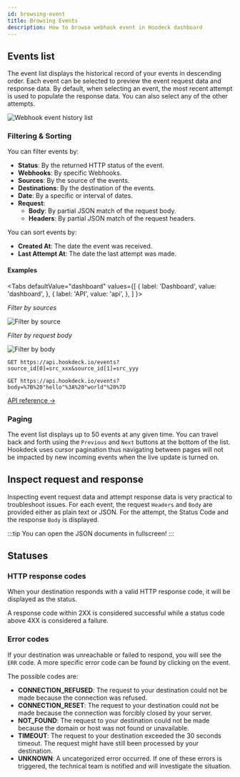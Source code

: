 ```yaml
---
id: browsing-event
title: Browsing Events
description: How to browse webhook event in Hoodeck dashboard
---
```



## Events list

The event list displays the historical record of your events in descending order. Each event can be selected to preview the event request data and response data. By default, when selecting an event, the most recent attempt is used to populate the response data. You can also select any of the other attempts.

![Webhook event history list](../static/img/events/event-list.jpg)

### Filtering & Sorting

You can filter events by:

- **Status**: By the returned HTTP status of the event.
- **Webhooks**: By specific Webhooks.
- **Sources**: By the source of the events.
- **Destinations**: By the destination of the events.
- **Date**: By a specific or interval of dates.
- **Request**:
  - **Body**: By partial JSON match of the request body.
  - **Headers**: By partial JSON match of the request headers.

You can sort events by:

- **Created At**: The date the event was received.
- **Last Attempt At**: The date the last attempt was made.

#### Examples

<Tabs
  defaultValue="dashboard"
  values={[
    { label: 'Dashboard', value: 'dashboard', },
    { label: 'API', value: 'api', },
  ]
}>
<TabItem value="dashboard">

*Filter by sources*

![Filter by source](../static/img/events/filter-by-source.png)

*Filter by request body*

![Filter by body](../static/img/events/filter-by-body.png)

</TabItem>
<TabItem value="api">

``` title="Filter by multiple sources"
GET https://api.hookdeck.io/events?source_id[0]=src_xxx&source_id[1]=src_yyy
```

``` title="Filter by request body with key "hello" and value "world""
GET https://api.hookdeck.io/events?body=%7B%20"hello"%3A%20"world"%20%7D
```

[API reference →](https://docs.hookdeck.io/#retrieve-all-events)

</TabItem>
</Tabs>

### Paging

The event list displays up to 50 events at any given time. You can travel back and forth using the `Previous` and `Next` buttons at the bottom of the list. Hookdeck uses cursor pagination thus navigating between pages will not be impacted by new incoming events when the live update is turned on.

## Inspect request and response

Inspecting event request data and attempt response data is very practical to troubleshoot issues. For each event, the request `Headers` and `Body` are provided either as plain text or JSON. For the attempt, the Status Code and the response `Body` is displayed.

:::tip
You can open the JSON documents in fullscreen!
:::

## Statuses

### HTTP response codes

When your destination responds with a valid HTTP response code, it will be displayed as the status.

A response code within 2XX is considered successful while a status code above 4XX is considered a failure.

### Error codes

If your destination was unreachable or failed to respond, you will see the `ERR` code. A more specific error code can be found by clicking on the event.

The possible codes are:

- **CONNECTION_REFUSED**: The request to your destination could not be made because the connection was refused.
- **CONNECTION_RESET**: The request to your destination could not be made because the connection was forcibly closed by your server.
- **NOT_FOUND**: The request to your destination could not be made because the domain or host was not found or unavailable.
- **TIMEOUT**: The request to your destination exceeded the 30 seconds timeout. The request might have still been processed by your destination.
- **UNKNOWN**: A uncategorized error occurred. If one of these errors is triggered, the technical team is notified and will investigate the situation.
